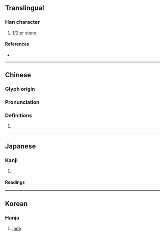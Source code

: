 {{character info}}
==Translingual==

===Han character===
{{Han char|rn=96|rad=玉|as=03|sn=7|four=11140|canj=MGMD|ids=⿰𤣩于}}

# 1/2 pr stone

====References====
* {{Han ref|kx=0727.230|dkj=20847|dj=1139.180|hdz=21102.010|uh=7397|ud=29591|bh=CB69|bd=52073}}

----

==Chinese==
{{zh-forms}}

===Glyph origin===
{{Han etym}}

===Pronunciation===
{{zh-pron
|m=yú
|c=jyu1,jyu4
|mc=y
|oc=y
|cat=
}}

===Definitions===
{{zh-hanzi}}

# {{rfdef|zh}}

----

==Japanese==

===Kanji===
{{ja-kanji|grade=|rs=玉03}}

# {{rfdef|ja|sort=玉03}}

====Readings====
{{ja-readings|on=[[う]] (u)|kun=}}

----

==Korean==

===Hanja===
{{ko-hanja|hangeul=우|eumhun=}}

# [[jade]]